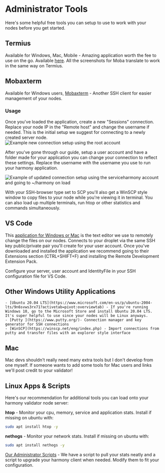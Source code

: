 
# Administrator Tools
Here's some helpful free tools you can setup to use to work with your nodes before you get started.
## Termius
Available for Windows, Mac, Mobile - Amazing application worth the fee to use on the go. Available [here](https://termius.com).
<Callout emoji="ℹ️">
All the screenshots for Moba translate to work in the same way on Termius.
</Callout>
## Mobaxterm
Available for Windows users, [Mobaxterm](https://mobaxterm.mobatek.net/download-home-edition.html) - Another SSH client for easier management of your nodes.
### Usage
Once you've loaded the application, create a new "Sessions" connection. 
<Callout type="error" emoji="️🚫">
Replace your node IP in the "Remote host" and change the username if needed. This is the initial setup we suggest for connecting to a newly created server node.
</Callout>
![Example new connection setup using the root account](/cimage_16.png)

After you've gone through our guide, setup a user account and have a folder made for your application you can change your connection to reflect these settings. Replace the username with the username you use to run your harmony application.

![Example of updated connection setup using the serviceharmony account and going to ~/harmony on load](/cimage_8.png)

With your SSH-browser type set to SCP you'll also get a WinSCP style window to copy files to your node while you're viewing it in terminal.
<Callout emoji="ℹ️">
You can also load up multiple terminals, run htop or other statistics and commands simultaneously. 
</Callout>
## VS Code 
This [application for Windows or Mac](https://code.visualstudio.com/) is the text editor we use to remotely change the files on our nodes. Connects to your droplet via the same SSH key public/private pair you'll create for your user account.
<Callout emoji="ℹ️">
Once you've downloaded and installed the application we recommend going to their Extensions section \(CTRL+SHIFT+F\) and installing the Remote Development Extension Pack.
</Callout>

Configure your server, user account and IdentityFile in your SSH configuration file for VS Code.

## Other Windows Utility Applications
    - [Ubuntu 20.04 LTS](https://www.microsoft.com/en-us/p/ubuntu-2004-lts/9n6svws3rx71?activetab=pivot:overviewtab) - If you're running Windows 10, go to the Microsoft Store and install Ubuntu 20.04 LTS. It's super helpful to use since your nodes will be Linux anyways.  
    - [Putty ](https://www.putty.org/)- Connection manager and key generator for SSH connections  
    - [WinSCP](https://winscp.net/eng/index.php) - Import connections from putty and transfer files with an explorer style interface
## Mac
Mac devs shouldn't really need many extra tools but I don't develop from one myself. If someone wants to add some tools for Mac users and links we'll post credit to your validator!
## Linux Apps & Scripts
Here's our recommendation for additional tools you can load onto your harmony validator node server:

**htop** - Monitor your cpu, memory, service and application stats. Install if missing on ubuntu with:

```bash
sudo apt install htop -y
```

**nethogs** - Monitor your network stats. Install if missing on ubuntu with:

```bash
sudo apt install nethogs -y
```

[Our Administrator Scripts](/harmony/post/scripts/) - We have a script to pull your stats neatly and a script to upgrade your harmony client when needed. Modify them to fit your configuration.